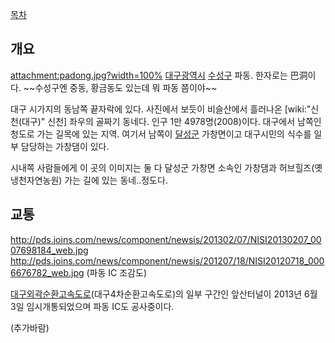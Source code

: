 [[목차]]
== 개요 == 
attachment:padong.jpg?width=100%
[[대구광역시]] [[수성구]] 파동. 한자로는 巴洞이다. ~~수성구엔 중동, 황금동도 있는데 뭐 파동 쯤이야~~

대구 시가지의 동남쪽 끝자락에 있다. 사진에서 보듯이 비슬산에서 흘러나온 [wiki:"신천(대구)" 신천] 좌우의 골짜기 동네다. 인구 1만 4978명(2008)이다. 대구에서 남쪽인 청도로 가는 길목에 있는 지역. 여기서 남쪽이 [[달성군]] 가창면이고 대구시민의 식수를 일부 담당하는 가창댐이 있다.

시내쪽 사람들에게 이 곳의 이미지는 둘 다 달성군 가창면 소속인 가창댐과 허브힐즈(옛 냉천자연농원) 가는 길에 있는 동네..정도다.
== 교통 == 
http://pds.joins.com/news/component/newsis/201302/07/NISI20130207_0007698184_web.jpg
http://pds.joins.com/news/component/newsis/201207/18/NISI20120718_0006676782_web.jpg
(파동 IC 조감도)

[[대구외곽순환고속도로]](대구4차순환고속도로)의 일부 구간인 앞산터널이 2013년 6월 3일 임시개통되었으며 파동 IC도 공사중이다.

(추가바람)

